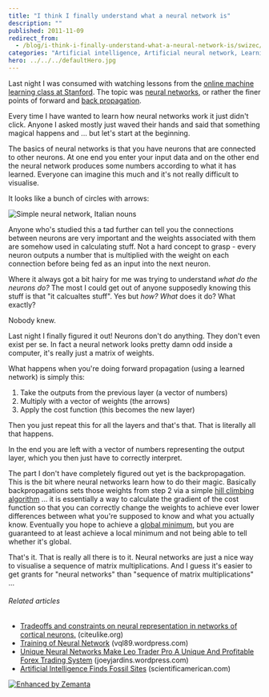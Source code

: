 ```yaml
---
title: "I think I finally understand what a neural network is"
description: ""
published: 2011-11-09
redirect_from:
  - /blog/i-think-i-finally-understand-what-a-neural-network-is/swizec/2891
categories: "Artificial intelligence, Artificial neural network, Learning, Neural network, People, Stanford, Uncategorized"
hero: ../../../defaultHero.jpg
---
```


Last night I was consumed with watching lessons from the [online machine learning class at Stanford](http://ml-class.org). The topic was [neural networks](http://en.wikipedia.org/wiki/Neural_network "Neural network"), or rather the finer points of forward and [back propagation](http://en.wikipedia.org/wiki/Backpropagation "Backpropagation").

Every time I have wanted to learn how neural networks work it just didn't click. Anyone I asked mostly just waved their hands and said that something magical happens and ... but let's start at the beginning.

The basics of neural networks is that you have neurons that are connected to other neurons. At one end you enter your input data and on the other end the neural network produces some numbers according to what it has learned. Everyone can imagine this much and it's not really difficult to visualise.

It looks like a bunch of circles with arrows:

![Simple neural network, Italian nouns](http://swizec.com/blog/wp-content/uploads/2011/11/300px-Neural_network_example.svg_14.png "Simple neural network, Italian nouns")

Anyone who's studied this a tad further can tell you the connections between neurons are very important and the weights associated with them are somehow used in calculating stuff. Not a hard concept to grasp - every neuron outputs a number that is multiplied with the weight on each connection before being fed as an input into the next neuron.

Where it always got a bit hairy for me was trying to understand _what do the neurons do?_ The most I could get out of anyone supposedly knowing this stuff is that "it calcualtes stuff". Yes but _how? What_ does it do? What exactly?

Nobody knew.

Last night I finally figured it out! Neurons don't do anything. They don't even exist per se. In fact a neural network looks pretty damn odd inside a computer, it's really just a matrix of weights.

What happens when you're doing forward propagation (using a learned network) is simply this:

1.  Take the outputs from the previous layer (a vector of numbers)
2.  Multiply with a vector of weights (the arrows)
3.  Apply the cost function (this becomes the new layer)

Then you just repeat this for all the layers and that's that. That is literally all that happens.

In the end you are left with a vector of numbers representing the output layer, which you then just have to correctly interpret.

The part I don't have completely figured out yet is the backpropagation. This is the bit where neural networks learn how to do their magic. Basically backpropagations sets those weights from step 2 via a simple [hill climbing algorithm](http://en.wikipedia.org/wiki/Hill_climbing "Hill climbing") ... it is essentially a way to calculate the gradient of the cost function so that you can correctly change the weights to achieve ever lower differences between what you're supposed to know and what you actually know. Eventually you hope to achieve a [global minimum](http://en.wikipedia.org/wiki/Maxima_and_minima "Maxima and minima"), but you are guaranteed to at least achieve a local minimum and not being able to tell whether it's global.

That's it. That is really all there is to it. Neural networks are just a nice way to visualise a sequence of matrix multiplications. And I guess it's easier to get grants for "neural networks" than "sequence of matrix multiplications" ...

###### Related articles

- [Tradeoffs and constraints on neural representation in networks of cortical neurons.](http://www.citeulike.org/user/fbaroni/article/7490581) (citeulike.org)
- [Training of Neural Network](http://vql89.wordpress.com/2011/10/26/training-of-neural-network/) (vql89.wordpress.com)
- [Unique Neural Networks Make Leo Trader Pro A Unique And Profitable Forex Trading System](http://joeyjardins.wordpress.com/2011/10/22/unique-neural-networks-make-leo-trader-pro-a-unique-and-profitable-forex-trading-system/) (joeyjardins.wordpress.com)
- [Artificial Intelligence Finds Fossil Sites](http://www.scientificamerican.com/article.cfm?id=artificial-intelligence-finds-fossil-sites) (scientificamerican.com)

[![Enhanced by Zemanta](http://img.zemanta.com/zemified_e.png?x-id=397dbc03-6870-445d-952c-b5c6dd95749a)](http://www.zemanta.com/ "Enhanced by Zemanta")
